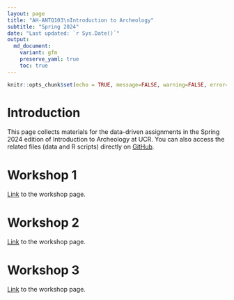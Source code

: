 ```yaml
---
layout: page
title: "AH-ANTQ103\nIntroduction to Archeology"
subtitle: "Spring 2024"
date: "Last updated: `r Sys.Date()`"
output:
  md_document:
    variant: gfm
    preserve_yaml: true
    toc: true
---
```


```r
knitr::opts_chunk$set(echo = TRUE, message=FALSE, warning=FALSE, error=FALSE)
```

# Introduction

This page collects materials for the data-driven assignments in the Spring 2024 edition of Introduction to Archeology at UCR.
You can also access the related files (data and R scripts) directly on [GitHub](https://github.com/ucrdatacenter/projects/tree/main/AH-ANTQ103).

# Workshop 1

[Link](workshop1) to the workshop page.

# Workshop 2

[Link](workshop2) to the workshop page.

# Workshop 3

[Link](workshop3) to the workshop page.